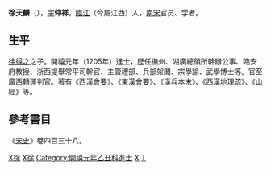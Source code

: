 '''徐天麟'''（{{bd|？||？||catIdx=X徐}}），[[表字|字]]'''仲祥'''，[[临江军|臨江]]（今屬江西）人，[[南宋|南宋]]官员、学者。
==生平==
[[徐得之|徐得之]]之子。開禧元年（1205年）進士，歷任撫州、湖廣總領所幹辦公事、臨安府教授、浙西提舉常平司幹官、主管禮部、兵部架閣、宗學諭、武學博士等。官至廣西轉運判官。著有《[[西漢會要|西漢會要]]》、《[[東漢會要|東漢會要]]》、《漢兵本末》、《西漢地理疏》、《山經》等。

==參考書目==
《[[宋史|宋史]]》卷四百三十八。

[[Category:宋朝政治人物|X徐]]
[[Category:宋朝歷史學家|X徐]]
[[Category:開禧元年乙丑科進士|Category:開禧元年乙丑科進士]]
[[Category:江西人|X]]
[[Category:徐姓|T]]